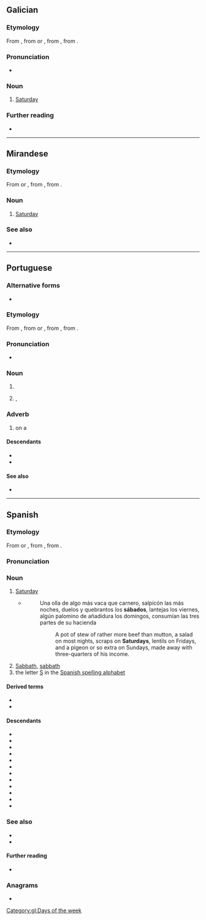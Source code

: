 {{also|sabado|Sabado}}
==Galician==
{{wikipedia|lang=gl}}

===Etymology===
From {{inh|gl|roa-opt|sabado}}, from {{inh|gl|la|-}} or {{der|gl|EL.|sabbatum}}, from {{der|gl|grc|σάββατον||Sabbath}}, from {{der|gl|he|שַׁבָּת||Sabbath|tr=shabát}}.

===Pronunciation===
* {{IPA|gl|[ˈs̺aβaðʊ]}}

===Noun===
{{gl-noun|m}}

# [[Saturday]]

===Further reading===
* {{R:DRAG}}

[[Category:gl:Days of the week]]

----

==Mirandese==
{{Wikipedia|lang=mwl}}

===Etymology===
From {{inh|mwl|la|-}} or {{der|mwl|EL.|sabbatum}}, from {{der|mwl|grc|σάββατον||Sabbath}}, from {{der|mwl|he|שַׁבָּת||Sabbath|tr=shabát}}.

===Noun===
{{mwl-noun|m}}

# [[Saturday]]

===See also===
* {{list:days of the week/mwl}}

----

==Portuguese==
{{Wikipedia|lang=pt}}

===Alternative forms===
* {{alter|pt|sabado|sábbado|sabbado||obsolete}}

===Etymology===
From {{inh|pt|roa-opt|sabado}}, from {{inh|pt|la|-}} or {{der|pt|EL.|sabbatum}}, from {{der|pt|grc|σάββατον||Sabbath}}, from {{der|pt|he|שַׁבָּת||Sabbath|tr=shabát}}. {{root|pt|he|שׁ־ב־ת‎}}

===Pronunciation===
{{pt-IPA}}
* {{hyphenation|pt|sá|ba|do}}

===Noun===
{{pt-noun|m|s}}

# {{l|en|Saturday}}
# {{l|en|Sabbath}}, {{l|en|sabbath}}

===Adverb===
{{pt-adv|-}}

# on a {{l|en|Saturday}}

====Descendants====
* {{desc|bor=1|kbc|xaabado}}
* {{desc|bor=1|tet|loron-sábadu}}

====See also====
* {{list:days of the week/pt}}

----

==Spanish==
{{Wikipedia|lang=es}}

===Etymology===
From {{inh|es|la|-}} or {{der|es|EL.|sabbatum}}, from {{der|es|grc|σάββατον||Sabbath}}, from {{der|es|he|שַׁבָּת||Sabbath|tr=shabát}}. {{root|es|he|שׁ־ב־ת‎}}

===Pronunciation===
{{es-IPA}}

===Noun===
{{es-noun|m}}

# [[Saturday]]
#* {{RQ:Cervantes Don Quijote I|I}}
#*: Una olla de algo más vaca que carnero, salpicón las más noches, duelos y quebrantos los '''sábados''', lantejas los viernes, algún palomino de añadidura los domingos, consumían las tres partes de su hacienda
#*:: A pot of stew of rather more beef than mutton, a salad on most nights, scraps on '''Saturdays''', lentils on Fridays, and a pigeon or so extra on Sundays, made away with three-quarters of his income.
# [[Sabbath]], [[sabbath]]
# the letter [[S]] in the [[Appendix:Spanish spelling alphabet|Spanish spelling alphabet]]

====Derived terms====
* {{l|es|hacer sábado}}
* {{l|es|el sábado, sabadete, camisa nueva y polvete}}

====Descendants====
{{desc-top}}
* {{desc|bor=1|ceb|Sabado}}
* {{desc|bor=1|mih|zavɨru}}
* {{desc|bor=1|kyj|Sabaro}}
* {{desc|bor=1|ote|sabdo}}
* {{desc|bor=1|pap|djasabra}}
* {{desc|bor=1|mjc|sávuru|alts=1}}
* {{desc|bor=1|tl|Sabado}}
* {{desc|bor=1|twf|sóbolu}}
* {{desc|bor=1|cta|saru}}
* {{desc|bor=1|nhg|söbro}}
* {{desc|bor=1|nhg|xöbatu}}
* {{desc|bor=1|tub|ša·varu}}
{{desc-bottom}}

===See also===
* {{list:days of the week/es}}
* {{l|es|Sabado}}

====Further reading====
* {{R:DRAE}}

===Anagrams===
* {{anagrams|es|a=aabdos|adobás|adobas|basado|sobada}}